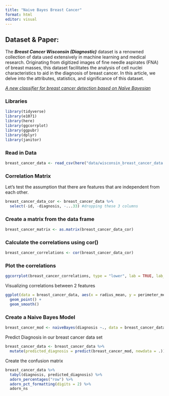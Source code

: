 ```yaml
---
title: "Naive Bayes Breast Cancer"
format: html
editor: visual
---
```


## Dataset & Paper:

The ***Breast Cancer Wisconsin (Diagnostic)*** dataset is a renowned collection of data used extensively in machine learning and medical research. Originating from digitized images of fine needle aspirates (FNA) of breast masses, this dataset facilitates the analysis of cell nuclei characteristics to aid in the diagnosis of breast cancer. In this article, we delve into the attributes, statistics, and significance of this dataset.

[*A new classifier for breast cancer detection based on Naïve Bayesian*](https://www.sciencedirect.com/science/article/abs/pii/S0263224115002419)

### Libraries

```r
library(tidyverse)
library(e1071)
library(here)
library(ggcorrplot)
library(ggpubr)
library(dplyr)
library(janitor)
```

### Read in Data

```r
breast_cancer_data <- read_csv(here("data/wisconsin_breast_cancer_data.csv"))
```

### Correlation Matrix 

Let's test the assumption that there are features that are independent from each other.

```r
breast_cancer_data_cor <- breast_cancer_data %>%
  select(-id, -diagnosis, -...33) #dropping these 3 columns 
```

### Create a matrix from the data frame 

```r
breast_cancer_matrix <- as.matrix(breast_cancer_data_cor)
```

### Calculate the correlations using cor()

```r
breast_cancer_correlations <- cor(breast_cancer_data_cor)
```

### Plot the correlations 

```r
ggcorrplot(breast_cancer_correlations, type = "lower", lab = TRUE, lab_size = 1)
```

Visualizing correlations between 2 features

```r
ggplot(data = breast_cancer_data, aes(x = radius_mean, y = perimeter_mean)) +
  geom_point() +
  geom_smooth() 
```

### Create a Naive Bayes Model

```r
breast_cancer_mod <- naiveBayes(diagnosis ~., data = breast_cancer_data)
```

Predict Diagnosis in our breast cancer data set

```r
breast_cancer_data <- breast_cancer_data %>% 
  mutate(predicted_diagnosis = predict(breast_cancer_mod, newdata = .))
```

Create the confusion matrix

```r
breast_cancer_data %>%
  tabyl(diagnosis, predicted_diagnosis) %>%
  adorn_percentages("row") %>% 
  adorn_pct_formatting(digits = 2) %>%
  adorn_ns
```
